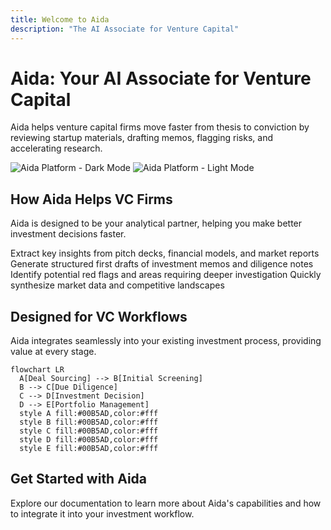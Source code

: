 ```yaml
---
title: Welcome to Aida
description: "The AI Associate for Venture Capital"
---
```


# Aida: Your AI Associate for Venture Capital

Aida helps venture capital firms move faster from thesis to conviction by reviewing startup materials, drafting memos, flagging risks, and accelerating research.

<Frame className="rounded-lg shadow-md">
  <img
    className="dark:block hidden"
    src="/images/hero-dark.png"
    alt="Aida Platform - Dark Mode"
  />
  <img
    className="dark:hidden block"
    src="/images/hero-light.png"
    alt="Aida Platform - Light Mode"
  />
</Frame>

## How Aida Helps VC Firms

Aida is designed to be your analytical partner, helping you make better investment decisions faster.

<CardGroup cols={2}>
  <Card
    title="Analyze Startup Materials"
    icon="magnifying-glass-chart"
    href="/product-updates"
  >
    Extract key insights from pitch decks, financial models, and market reports
  </Card>
  <Card
    title="Draft Investment Memos"
    icon="file-lines"
    href="/product-updates"
  >
    Generate structured first drafts of investment memos and diligence notes
  </Card>
  <Card
    title="Flag Investment Risks"
    icon="triangle-exclamation"
    href="/product-updates"
  >
    Identify potential red flags and areas requiring deeper investigation
  </Card>
  <Card
    title="Accelerate Research"
    icon="rocket"
    href="/product-updates"
  >
    Quickly synthesize market data and competitive landscapes
  </Card>
</CardGroup>

## Designed for VC Workflows

Aida integrates seamlessly into your existing investment process, providing value at every stage.

```mermaid
flowchart LR
  A[Deal Sourcing] --> B[Initial Screening]
  B --> C[Due Diligence]
  C --> D[Investment Decision]
  D --> E[Portfolio Management]
  style A fill:#00B5AD,color:#fff
  style B fill:#00B5AD,color:#fff
  style C fill:#00B5AD,color:#fff
  style D fill:#00B5AD,color:#fff
  style E fill:#00B5AD,color:#fff
```

## Get Started with Aida

Explore our documentation to learn more about Aida's capabilities and how to integrate it into your investment workflow.
